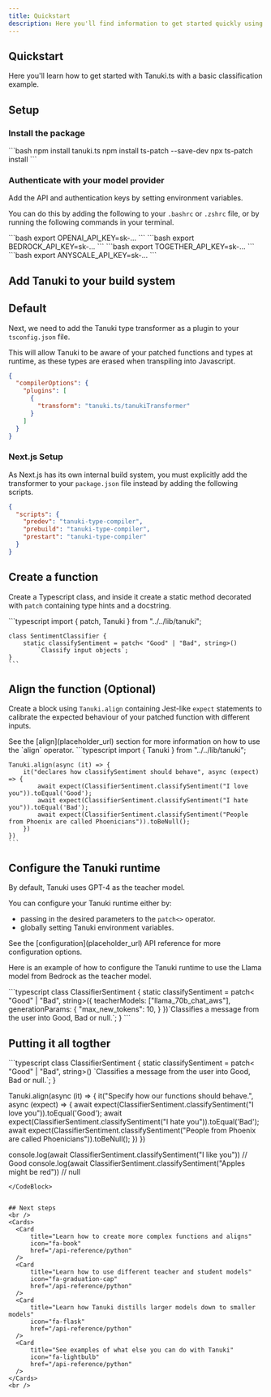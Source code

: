 ```yaml
---
title: Quickstart
description: Here you'll find information to get started quickly using Tanuki.
---
```


## Quickstart

Here you'll learn how to get started with Tanuki.ts with a basic classification example.

## Setup

### Install the package
<CodeBlock title="Install">
    ```bash
    npm install tanuki.ts
    npm install ts-patch --save-dev
    npx ts-patch install
    ```
</CodeBlock>

### Authenticate with your model provider

Add the API and authentication keys by setting environment variables.

You can do this by adding the following to your `.bashrc` or `.zshrc` file, or by running the following commands in your terminal.

<CodeBlocks>
  <CodeBlock title="Openai setup">
  ```bash
  export OPENAI_API_KEY=sk-...
  ```
  </CodeBlock>
    <CodeBlock title="Amazon Bedrock">
        ```bash
        export BEDROCK_API_KEY=sk-...
        ```
    </CodeBlock>
    <CodeBlock title="Together AI">
        ```bash
        export TOGETHER_API_KEY=sk-...
        ```
    </CodeBlock>
    <CodeBlock title="Anyscale">
        ```bash
        export ANYSCALE_API_KEY=sk-...
        ```
    </CodeBlock>
</CodeBlocks>

## Add Tanuki to your build system

## Default

Next, we need to add the Tanuki type transformer as a plugin to your `tsconfig.json` file.

This will allow Tanuki to be aware of your patched functions and types at runtime, as these types are erased when transpiling into Javascript.

```json
{
  "compilerOptions": {
    "plugins": [
      {
        "transform": "tanuki.ts/tanukiTransformer"
      }
    ]
  }
}
```

### Next.js Setup

As Next.js has its own internal build system, you must explicitly add the transformer to your `package.json` file instead by adding the following scripts.

```json
{
  "scripts": {
    "predev": "tanuki-type-compiler",
    "prebuild": "tanuki-type-compiler",
    "prestart": "tanuki-type-compiler"
  }
}
```

## Create a function

Create a Typescript class, and inside it create a static method decorated with `patch` containing type hints and a docstring.

<CodeBlock title="Patch">
    ```typescript
    import { patch, Tanuki } from "../../lib/tanuki";

    class SentimentClassifier {
        static classifySentiment = patch< "Good" | "Bad", string>()
            `Classify input objects`;
    }
    ```
</CodeBlock>

## Align the function (Optional)

Create a block using `Tanuki.align` containing Jest-like `expect` statements to calibrate the expected behaviour of your patched function with different inputs.

<Callout intent="info">
See the [align](placeholder_url) section for more information on how to use the `align` operator.
</Callout>

<CodeBlock title="Align">
    ```typescript
    import { Tanuki } from "../../lib/tanuki";

    Tanuki.align(async (it) => {
        it("declares how classifySentiment should behave", async (expect) => {
            await expect(ClassifierSentiment.classifySentiment("I love you")).toEqual('Good');
            await expect(ClassifierSentiment.classifySentiment("I hate you")).toEqual('Bad');
            await expect(ClassifierSentiment.classifySentiment("People from Phoenix are called Phoenicians")).toBeNull();
        })
    })
    ```
</CodeBlock>

## Configure the Tanuki runtime

By default, Tanuki uses GPT-4 as the teacher model.

You can configure your Tanuki runtime either by:
 - passing in the desired parameters to the `patch<>` operator.
 - globally setting Tanuki environment variables.

<Callout intent="info">
    See the [configuration](placeholder_url) API reference for more configuration options.
</Callout>

Here is an example of how to configure the Tanuki runtime to use the Llama model from Bedrock as the teacher model.

<CodeBlock title="Typescript">
```typescript
  class ClassifierSentiment {
    static classifySentiment = patch< "Good" | "Bad", string>({
        teacherModels: ["llama_70b_chat_aws"],
        generationParams: {
            "max_new_tokens": 10,
        }
    })`Classifies a message from the user into Good, Bad or null.`;
  }
```
</CodeBlock>

## Putting it all togther

<CodeBlock title="Typescript">
  ```typescript
  class ClassifierSentiment {
    static classifySentiment = patch< "Good" | "Bad", string>()
        `Classifies a message from the user into Good, Bad or null.`;
  }

  Tanuki.align(async (it) => {
     it("Specify how our functions should behave.", async (expect) => {
          await expect(ClassifierSentiment.classifySentiment("I love you")).toEqual('Good');
          await expect(ClassifierSentiment.classifySentiment("I hate you")).toEqual('Bad');
          await expect(ClassifierSentiment.classifySentiment("People from Phoenix are called Phoenicians")).toBeNull();
     })
  })

  console.log(await ClassifierSentiment.classifySentiment("I like you")) // Good
  console.log(await ClassifierSentiment.classifySentiment("Apples might be red")) // null
  ```
</CodeBlock>


## Next steps
<br />
<Cards>
    <Card
        title="Learn how to create more complex functions and aligns"
        icon="fa-book"
        href="/api-reference/python"
    />
    <Card
        title="Learn how to use different teacher and student models"
        icon="fa-graduation-cap"
        href="/api-reference/python"
    />
    <Card
        title="Learn how Tanuki distills larger models down to smaller models"
        icon="fa-flask"
        href="/api-reference/python"
    />
    <Card
        title="See examples of what else you can do with Tanuki"
        icon="fa-lightbulb"
        href="/api-reference/python"
    />
</Cards>
<br />